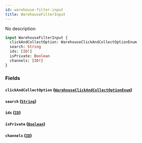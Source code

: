 ```yaml
---
id: warehouse-filter-input
title: WarehouseFilterInput
---
```


No description

```graphql
input WarehouseFilterInput {
  clickAndCollectOption: WarehouseClickAndCollectOptionEnum
  search: String
  ids: [ID!]
  isPrivate: Boolean
  channels: [ID!]
}
```

### Fields

#### `clickAndCollectOption` ([`WarehouseClickAndCollectOptionEnum`](../../../developer/api-reference/enums/warehouse-click-and-collect-option-enum))

#### `search` ([`String`](../../../developer/api-reference/scalars/string))

#### `ids` ([`ID`](../../../developer/api-reference/scalars/id))

#### `isPrivate` ([`Boolean`](../../../developer/api-reference/scalars/boolean))

#### `channels` ([`ID`](../../../developer/api-reference/scalars/id))
